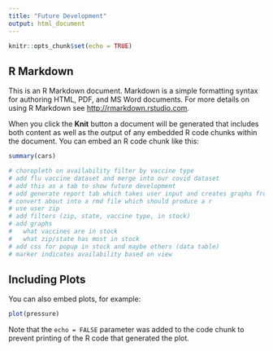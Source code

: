 ```yaml
---
title: "Future Development"
output: html_document
---
```


```r
knitr::opts_chunk$set(echo = TRUE)
```

## R Markdown

This is an R Markdown document. Markdown is a simple formatting syntax for authoring HTML, PDF, and MS Word documents. For more details on using R Markdown see <http://rmarkdown.rstudio.com>.

When you click the **Knit** button a document will be generated that includes both content as well as the output of any embedded R code chunks within the document. You can embed an R code chunk like this:

```r
summary(cars)

# choropleth on availability filter by vaccine type
# add flu vaccine dataset and merge into our covid dataset
# add this as a tab to show future development
# add generate report tab which takes user input and creates graphs from it
# convert about into a rmd file which should produce a r
# use user zip
# add filters (zip, state, vaccine type, in stock)
# add graphs
#   what vaccines are in stock
#   what zip/state has most in stock
# add css for popup in stock and maybe others (data table)
# marker indicates availability based on view
```

## Including Plots

You can also embed plots, for example:

```r
plot(pressure)
```

Note that the `echo = FALSE` parameter was added to the code chunk to prevent printing of the R code that generated the plot.
